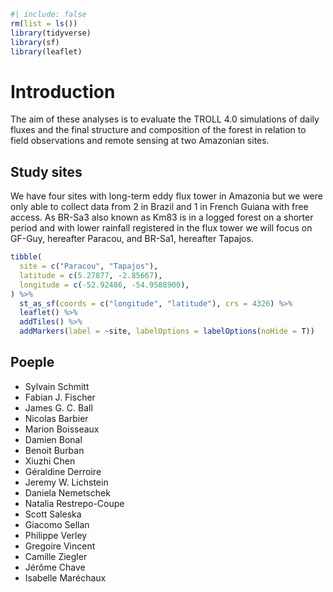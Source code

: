 ```r
#| include: false 
rm(list = ls())
library(tidyverse) 
library(sf) 
library(leaflet)
```

# Introduction {.unnumbered}

The aim of these analyses is to evaluate the TROLL 4.0 simulations of daily fluxes and the final structure and composition of the forest in relation to field observations and remote sensing at two Amazonian sites.

## Study sites

We have four sites with long-term eddy flux tower in Amazonia but we were only able to collect data from 2 in Brazil and 1 in French Guiana with free access. As BR-Sa3 also known as Km83 is in a logged forest on a shorter period and with lower rainfall registered in the flux tower we will focus on GF-Guy, hereafter Paracou, and BR-Sa1, hereafter Tapajos.

```r
tibble(
  site = c("Paracou", "Tapajos"),
  latitude = c(5.27877, -2.85667),
  longitude = c(-52.92486, -54.9588900),
) %>% 
  st_as_sf(coords = c("longitude", "latitude"), crs = 4326) %>% 
  leaflet() %>% 
  addTiles() %>% 
  addMarkers(label = ~site, labelOptions = labelOptions(noHide = T))
```

## Poeple

-   Sylvain Schmitt
-   Fabian J. Fischer
-   James G. C. Ball
-   Nicolas Barbier
-   Marion Boisseaux
-   Damien Bonal
-   Benoit Burban
-   Xiuzhi Chen
-   Géraldine Derroire
-   Jeremy W. Lichstein
-   Daniela Nemetschek
-   Natalia Restrepo-Coupe
-   Scott Saleska
-   Giacomo Sellan
-   Philippe Verley
-   Gregoire Vincent
-   Camille Ziegler
-   Jérôme Chave
-   Isabelle Maréchaux
